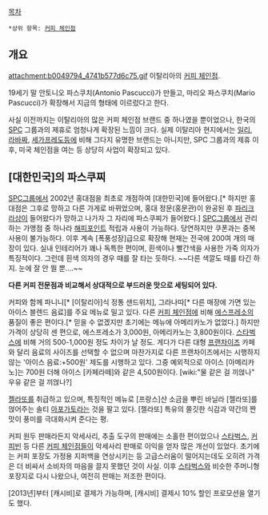 [[목차]]

 *상위 항목: [[커피 체인점]]

== 개요 ==
attachment:b0049794_4741b577d6c75.gif
이탈리아의 [[커피 체인점]].

19세기 말 안토니오 파스쿠치(Antonio Pascucci)가 만들고, 마리오 파스쿠치(Mario Pascucci)가 확장해서 지금의 형태에 이르렀다고 한다.

사실 이전까지는 이탈리아의 많은 커피 체인점 브랜드 중 하나였을 뿐이었으나, 한국의 [[SPC]] 그룹과의 제휴로 엄청나게 확장된 느낌이 크다. 실제 이탈리아 현지에서는 [[일리]], [[라바짜]], [[세가프레도]]등에 비해 그다지 유명한 브랜드는 아니지만, SPC 그룹과의 제휴 이후, 미국 체인점을 여는 등 상당히 사업이 확장되고 있다.

== [대한민국]의 파스쿠찌 ==
[[SPC그룹]]에서 2002년 홍대점을 최초로 개점하여 [대한민국]에 들어왔다.[* 하지만 홍대점은 그후로 망하고 다른 가게로 바뀌었으며, 홍대 정문(홍문관)이 완공된 후 [[파리크라상]]이 들어왔다가 망하고 나가자 그 자리에 파스쿠찌가 들어왔다.] [[SPC그룹]]에서 관리하는 가맹점 중 하나라 [[해피포인트]] 적립과 사용이 가능하다. 당연하지만 쿠폰과는 중복 사용이 불가능하다. 이후 계속 [폭풍성장]급으로 확장해 현재는 전국에 200여 개의 매장이 있다. 실내 인테리어가 꽤나 독특한 편이며, 흰색이나 빨간색을 사용한 가죽 의자가 특징적이다. 그런데 흰색 의자의 경우 때를 잘 타는 듯하다. ~~다른 색깔도 때를 타긴 하지. 눈에 잘 안 띌 뿐….~~

'''다른 커피 전문점과 비교해서 상대적으로 부드러운 맛으로 세팅되어 있다.'''

커피와 함께 파니니[* [이탈리아]식 정통 샌드위치], 그라나따[* 다른 매장에 가면 있는 아이스 블렌드 음료]를 주요 메뉴로 밀고 있다. 다른 [[커피 체인점]]에 비해 [[에스프레소]]의 품질이 좋은 편이다.[* 믿을 수 없겠지만 초기에는 메뉴에 아메리카노가 없었다.] 하지만 가격이 상당히 센 편으로, 에스프레소가 3,000원, 아메리카노는 3,800원이다. [[스타벅스]]에 비해 거의 500-1,000원 정도 차이가 날 정도. 게다가 다른 대형 [[프랜차이즈]] 카페와 달리 음료의 사이즈를 선택할 수 없으며 마찬가지로 다른 프랜차이즈에서는 시행하지 않는 '아이스 음료:+500원' 제도를 시행하고 있다. 그중 예외적으로 아이스 [아메리카노]는 700원 더해 아이스 [카페라떼]와 같은 4,500원이다. [wiki:"물 같은 걸 끼얹나" 우유 같은 걸 끼얹나?] 

[[젤라또]]를 취급하고 있으며, 특징적인 메뉴로 [프랑스]산 소금을 뿌린 바닐라 [젤라또]를 얹어주는 솔티 [[아포가토]]라는 것을 팔고 있다. [젤라또] 특유의 쫄깃한 식감과 약간의 짠맛이 풍미를 극대화시켜 준다는 평.

커피 원두 판매라든지 악세사리, 추출 도구의 판매에는 소홀한 편이었으나 [[스타벅스]], [[커피빈]] 등 다른 [[커피 체인점]]들이 악세사리 판매로 이익을 얻자 많은 개선이 있었다. 초기에는 커피 포장도 가정용 지퍼백을 연상시키는 등 고급스러움이 떨어지는데도 오히려 가격은 더 비싸서 소비자의 마음을 끌지 못했던 것이 사실. 이후 [[스타벅스]]와 비슷한 주머니형 포장지로 다시 나왔으나, 여전히 판매는 저조한 편이다.

[2013년]부터 [캐시비]로 결제가 가능하며, [캐시비] 결제시 10% 할인 프로모션을 열기도 했다.
